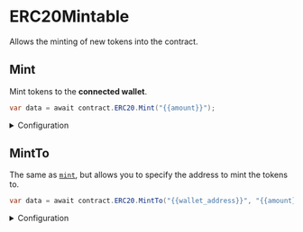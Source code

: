 # ERC20Mintable

Allows the minting of new tokens into the contract.

## Mint

Mint tokens to the **connected wallet**.

```csharp
var data = await contract.ERC20.Mint("{{amount}}");
```

<details>
  <summary>Configuration</summary>
  <div>

#### amount

The amount of tokens to mint.

Must be a `string`.

</div>
</details>

## MintTo

The same as [`mint`](#mint), but allows you to specify the address to mint the tokens to.

```csharp
var data = await contract.ERC20.MintTo("{{wallet_address}}", "{{amount}}");
```

<details>
  <summary>Configuration</summary>
  <div>

#### to

The wallet address to mint the tokens to.

Must be a `string`.

#### amount

The number of tokens to mint.

Must be a `string`.

</div>
</details>
